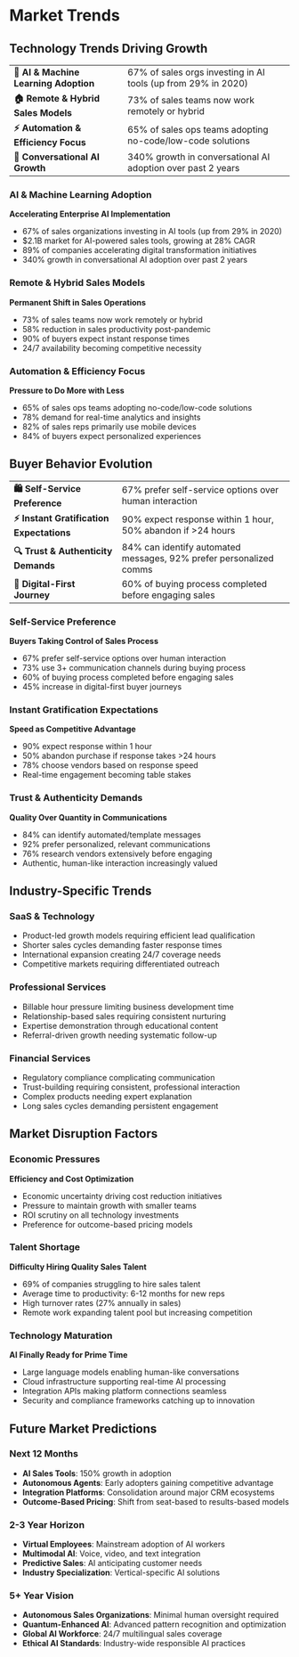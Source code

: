 # Market Trends

<style>{`
  .summary-table {
    width: 100%;
    border-collapse: collapse;
    background: rgba(255, 255, 255, 0.05);
    border-radius: 12px;
    overflow: hidden;
    backdrop-filter: blur(10px);
    margin: 1.5rem 0;
  }
  
  .summary-table td {
    padding: 1rem 1.5rem;
    border-bottom: 1px solid rgba(0, 0, 0, 0.1);
  }
  
  .summary-table td:first-child {
    font-weight: 600;
    background: rgba(0, 0, 0, 0.05);
  }
  
  .summary-table tr:last-child td {
    border-bottom: none;
  }
  
  .dark .summary-table {
    background: rgba(255, 255, 255, 0.05);
  }
  
  .dark .summary-table td {
    border-bottom: 1px solid rgba(255, 255, 255, 0.1);
  }
  
  .dark .summary-table td:first-child {
    background: rgba(255, 255, 255, 0.1);
  }
`}</style>

## Technology Trends Driving Growth

<table className="summary-table">
  <tbody>
    <tr>
      <td><strong>🤖 AI & Machine Learning Adoption</strong></td>
      <td>67% of sales orgs investing in AI tools (up from 29% in 2020)</td>
    </tr>
    <tr>
      <td><strong>🏠 Remote & Hybrid Sales Models</strong></td>
      <td>73% of sales teams now work remotely or hybrid</td>
    </tr>
    <tr>
      <td><strong>⚡ Automation & Efficiency Focus</strong></td>
      <td>65% of sales ops teams adopting no-code/low-code solutions</td>
    </tr>
    <tr>
      <td><strong>💬 Conversational AI Growth</strong></td>
      <td>340% growth in conversational AI adoption over past 2 years</td>
    </tr>
  </tbody>
</table>

### AI & Machine Learning Adoption
**Accelerating Enterprise AI Implementation**
- 67% of sales organizations investing in AI tools (up from 29% in 2020)
- $2.1B market for AI-powered sales tools, growing at 28% CAGR
- 89% of companies accelerating digital transformation initiatives
- 340% growth in conversational AI adoption over past 2 years

### Remote & Hybrid Sales Models
**Permanent Shift in Sales Operations**
- 73% of sales teams now work remotely or hybrid
- 58% reduction in sales productivity post-pandemic
- 90% of buyers expect instant response times
- 24/7 availability becoming competitive necessity

### Automation & Efficiency Focus
**Pressure to Do More with Less**
- 65% of sales ops teams adopting no-code/low-code solutions
- 78% demand for real-time analytics and insights
- 82% of sales reps primarily use mobile devices
- 84% of buyers expect personalized experiences

## Buyer Behavior Evolution

<table className="summary-table">
  <tbody>
    <tr>
      <td><strong>🛍️ Self-Service Preference</strong></td>
      <td>67% prefer self-service options over human interaction</td>
    </tr>
    <tr>
      <td><strong>⚡ Instant Gratification Expectations</strong></td>
      <td>90% expect response within 1 hour, 50% abandon if >24 hours</td>
    </tr>
    <tr>
      <td><strong>🔍 Trust & Authenticity Demands</strong></td>
      <td>84% can identify automated messages, 92% prefer personalized comms</td>
    </tr>
    <tr>
      <td><strong>📱 Digital-First Journey</strong></td>
      <td>60% of buying process completed before engaging sales</td>
    </tr>
  </tbody>
</table>

### Self-Service Preference
**Buyers Taking Control of Sales Process**
- 67% prefer self-service options over human interaction
- 73% use 3+ communication channels during buying process
- 60% of buying process completed before engaging sales
- 45% increase in digital-first buyer journeys

### Instant Gratification Expectations
**Speed as Competitive Advantage**
- 90% expect response within 1 hour
- 50% abandon purchase if response takes >24 hours
- 78% choose vendors based on response speed
- Real-time engagement becoming table stakes

### Trust & Authenticity Demands
**Quality Over Quantity in Communications**
- 84% can identify automated/template messages
- 92% prefer personalized, relevant communications
- 76% research vendors extensively before engaging
- Authentic, human-like interaction increasingly valued

## Industry-Specific Trends

### SaaS & Technology
- Product-led growth models requiring efficient lead qualification
- Shorter sales cycles demanding faster response times
- International expansion creating 24/7 coverage needs
- Competitive markets requiring differentiated outreach

### Professional Services
- Billable hour pressure limiting business development time
- Relationship-based sales requiring consistent nurturing
- Expertise demonstration through educational content
- Referral-driven growth needing systematic follow-up

### Financial Services
- Regulatory compliance complicating communication
- Trust-building requiring consistent, professional interaction
- Complex products needing expert explanation
- Long sales cycles demanding persistent engagement

## Market Disruption Factors

### Economic Pressures
**Efficiency and Cost Optimization**
- Economic uncertainty driving cost reduction initiatives
- Pressure to maintain growth with smaller teams
- ROI scrutiny on all technology investments
- Preference for outcome-based pricing models

### Talent Shortage
**Difficulty Hiring Quality Sales Talent**
- 69% of companies struggling to hire sales talent
- Average time to productivity: 6-12 months for new reps
- High turnover rates (27% annually in sales)
- Remote work expanding talent pool but increasing competition

### Technology Maturation
**AI Finally Ready for Prime Time**
- Large language models enabling human-like conversations
- Cloud infrastructure supporting real-time AI processing
- Integration APIs making platform connections seamless
- Security and compliance frameworks catching up to innovation

## Future Market Predictions

### Next 12 Months
- **AI Sales Tools**: 150% growth in adoption
- **Autonomous Agents**: Early adopters gaining competitive advantage
- **Integration Platforms**: Consolidation around major CRM ecosystems
- **Outcome-Based Pricing**: Shift from seat-based to results-based models

### 2-3 Year Horizon
- **Virtual Employees**: Mainstream adoption of AI workers
- **Multimodal AI**: Voice, video, and text integration
- **Predictive Sales**: AI anticipating customer needs
- **Industry Specialization**: Vertical-specific AI solutions

### 5+ Year Vision
- **Autonomous Sales Organizations**: Minimal human oversight required
- **Quantum-Enhanced AI**: Advanced pattern recognition and optimization
- **Global AI Workforce**: 24/7 multilingual sales coverage
- **Ethical AI Standards**: Industry-wide responsible AI practices 